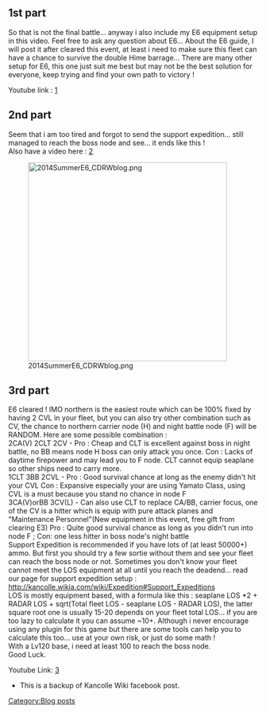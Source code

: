==1st part==

So that is not the final battle... anyway i also include my E6 equipment setup in this video. Feel free to ask any question about E6... About the E6 guide, I will post it after cleared this event, at least i need to make sure this fleet can have a chance to survive the double Hime barrage... There are many other setup for E6, this one just suit me best but may not be the best solution for everyone, keep trying and find your own path to victory !

Youtube link : [http://youtu.be/nSRA85walPs]

==2nd part==

Seem that i am too tired and forgot to send the support expedition... still managed to reach the boss node and see... it ends like this !<br />
Also have a video here : [http://youtu.be/4S2Cgaem1rM]

[[File:2014SummerE6_CDRWblog.png|400px]]

==3rd part==

E6 cleared ! IMO northern is the easiest route which can be 100% fixed by having 2 CVL in your fleet, but you can also try other combination such as CV, the chance to northern carrier node (H) and night battle node (F) will be RANDOM. Here are some possible combination :<br />
2CA(V) 2CLT 2CV - Pro : Cheap and CLT is excellent against boss in night battle, no BB means node H boss can only attack you once. Con : Lacks of daytime firepower and may lead you to F node. CLT cannot equip seaplane so other ships need to carry more.<br />
1CLT 3BB 2CVL - Pro : Good survival chance at long as the enemy didn't hit your CVL Con : Expansive especially your are using Yamato Class, using CVL is a must because you stand no chance in node F<br />
3CA(V)orBB 3CV(L) - Can also use CLT to replace CA/BB, carrier focus, one of the CV is a hitter which is equip with pure attack planes and "Maintenance Personnel"(New equipment in this event, free gift from clearing E3) Pro : Quite good survival chance as long as you didn't run into node F ; Con: one less hitter in boss node's night battle<br />
Support Expedition is recommended if you have lots of (at least 50000+) ammo. But first you should try a few sortie without them and see your fleet can reach the boss node or not. Sometimes you don't know your fleet cannot meet the LOS equipment at all until you reach the deadend... read our page for support expedition setup : http://kancolle.wikia.com/wiki/Expedition#Support_Expeditions
<br />LOS is mostly equipment based, with a formula like this : seaplane LOS *2 + RADAR LOS + sqrt(Total fleet LOS - seaplane LOS - RADAR LOS), the latter square root one is usually 15-20 depends on your fleet total LOS... if you are too lazy to calculate it you can assume ~10+. Although i never encourage using any plugin for this game but there are some tools can help you to calculate this too... use at your own risk, or just do some math !<br />
With a Lv120 base, i need at least 100 to reach the boss node.<br />
Good Luck.

Youtube Link: [http://youtu.be/3eB0ujnPtlQ]

*This is a backup of Kancolle Wiki facebook post.
[[Category:Blog posts]]